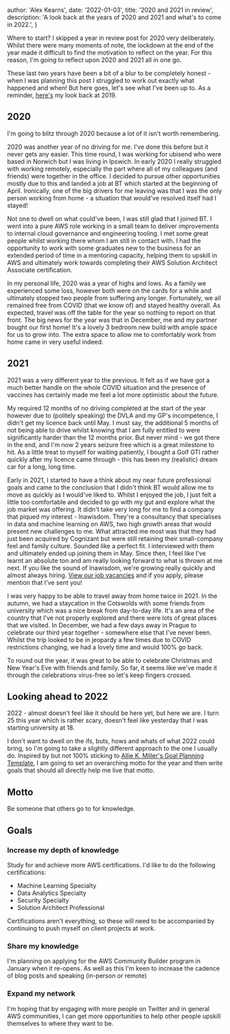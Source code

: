 
  author: 'Alex Kearns',
  date: '2022-01-03',
  title: '2020 and 2021 in review',
  description:
    'A look back at the years of 2020 and 2021 and what\'s to come in 2022.',
}


Where to start? I skipped a year in review post for 2020 very deliberately. Whilst there were many moments of note, the lockdown at the end of the year made it difficult to find the motivation to reflect on the year. For this reason, I'm going to reflect upon 2020 and 2021 all in one go.

These last two years have been a bit of a blur to be completely honest - when I was planning this post I struggled to work out exactly what happened and when! But here goes, let's see what I've been up to. As a reminder, [here's](/articles/2019-year-in-review) my look back at 2019. 

## 2020
I'm going to blitz through 2020 because a lot of it isn't worth remembering.

2020 was another year of no driving for me. I've done this before but it never gets any easier. This time round, I was working for ubisend who were based in Norwich but I was living in Ipswich. In early 2020 I really struggled with working remotely, especially the part where all of my colleagues (and friends) were together in the office. I decided to pursue other opportunities mostly due to this and landed a job at BT which started at the beginning of April. Ironically, one of the big drivers for me leaving was that I was the only person working from home - a situation that would've resolved itself had I stayed!

Not one to dwell on what could've been, I was still glad that I joined BT. I went into a pure AWS role working in a small team to deliver improvements to internal cloud governance and engineering tooling. I met some great people whilst working there whom I am still in contact with. I had the opportunity to work with some graduates new to the business for an extended period of time in a mentoring capacity, helping them to upskill in AWS and ultimately work towards completing their AWS Solution Architect Associate certification.

In my personal life, 2020 was a year of highs and lows. As a family we experienced some loss, however both were on the cards for a while and ultimately stopped two people from suffering any longer. Fortunately, we all remained free from COVID (that we know of) and stayed healthy overall. As expected, travel was off the table for the year so nothing to report on that front. The big news for the year was that in December, me and my partner bought our first home! It's a lovely 3 bedroom new build with ample space for us to grow into. The extra space to allow me to comfortably work from home came in very useful indeed.

## 2021
2021 was a very different year to the previous. It felt as if we have got a much better handle on the whole COVID situation and the presence of vaccines has certainly made me feel a lot more optimistic about the future. 

My required 12 months of no driving completed at the start of the year however due to (politely speaking) the DVLA and my GP's incompetence, I didn't get my licence back until May. I must say, the additional 5 months of not being able to drive whilst knowing that I am fully entitled to were significantly harder than the 12 months prior. But never mind - we got there in the end, and I'm now 2 years seizure free which is a great milestone to hit. As a little treat to myself for waiting patiently, I bought a Golf GTI rather quickly after my licence came through - this has been my (realistic) dream car for a long, long time.

Early in 2021, I started to have a think about my near future professional goals and came to the conclusion that I didn't think BT would allow me to move as quickly as I would've liked to. Whilst I enjoyed the job, I just felt a little too comfortable and decided to go with my gut and explore what the job market was offering. It didn't take very long for me to find a company that piqued my interest - Inawisdom. They're a consultancy that specialises in data and machine learning on AWS, two high growth areas that would present new challenges to me. What attracted me most was that they had just been acquired by Cognizant but were still retaining their small-company feel and family culture. Sounded like a perfect fit. I interviewed with them and ultimately ended up joining them in May. Since then, I feel like I've learnt an absolute ton and am really looking forward to what is thrown at me next. If you like the sound of Inawisdom, we're growing really quickly and almost always hiring. [View our job vacancies](https://www.inawisdom.com/join-the-team/) and if you apply, please mention that I've sent you!

I was very happy to be able to travel away from home twice in 2021. In the autumn, we had a staycation in the Cotswolds with some friends from university which was a nice break from day-to-day life. It's an area of the country that I've not properly explored and there were lots of great places that we visited. In December, we had a few days away in Prague to celebrate our third year together - somewhere else that I've never been. Whilst the trip looked to be in jeopardy a few times due to COVID restrictions changing, we had a lovely time and would 100% go back.

To round out the year, it was great to be able to celebrate Christmas and New Year's Eve with friends and family. So far, it seems like we've made it through the celebrations virus-free so let's keep fingers crossed.

## Looking ahead to 2022
2022 - almost doesn't feel like it should be here yet, but here we are. I turn 25 this year which is rather scary, doesn't feel like yesterday that I was starting university at 18.

I don't want to dwell on the ifs, buts, hows and whats of what 2022 could bring, so I'm going to take a slightly different approach to the one I usually do. Inspired by but not 100% sticking to [Allie K. Miller's Goal Planning Template](https://alliekmiller.gumroad.com/l/goalplanning?recommended_by=library), I am going to set an overarching motto for the year and then write goals that should all directly help me live that motto.

## Motto
Be someone that others go to for knowledge.

## Goals
### Increase my depth of knowledge
Study for and achieve more AWS certifications. I'd like to do the following certifications:
- Machine Learning Specialty
- Data Analytics Specialty
- Security Specialty
- Solution Architect Professional

Certifications aren't everything, so these will need to be accompanied by continuing to push myself on client projects at work.

### Share my knowledge
I'm planning on applying for the AWS Community Builder program in January when it re-opens. As well as this I'm keen to increase the cadence of blog posts and speaking (in-person or remote)

### Expand my network
I'm hoping that by engaging with more people on Twitter and in general AWS communities, I can get more opportunities to help other people upskill themselves to where they want to be.
